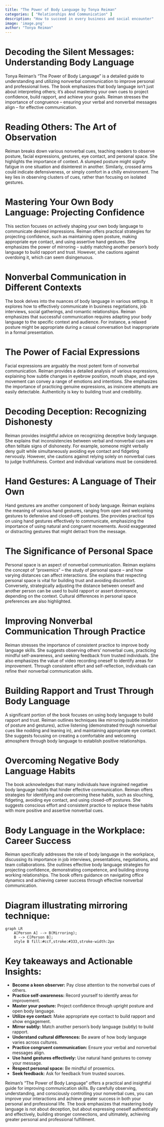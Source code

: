 ```yaml
---
title: "The Power of Body Language by Tonya Reiman"
categories: [ "Relationships And Communication" ]
description: "How to succeed in every business and social encounter"
image: 'image.png'
author: "Tonya Reiman"
---
```

# Decoding the Silent Messages: Understanding Body Language

Tonya Reiman's "The Power of Body Language" is a detailed guide to understanding and utilizing nonverbal communication to improve personal and professional lives. The book emphasizes that body language isn't just about interpreting others; it's about mastering your own cues to project confidence, build rapport, and achieve your goals. Reiman stresses the importance of congruence – ensuring your verbal and nonverbal messages align – for effective communication.


# Reading Others:  The Art of Observation

Reiman breaks down various nonverbal cues, teaching readers to observe posture, facial expressions, gestures, eye contact, and personal space.  She highlights the importance of context.  A slumped posture might signify fatigue in one situation and disinterest in another. Similarly, crossed arms could indicate defensiveness, or simply comfort in a chilly environment.  The key lies in observing clusters of cues, rather than focusing on isolated gestures.


# Mastering Your Own Body Language: Projecting Confidence

This section focuses on actively shaping your own body language to communicate desired impressions.  Reiman offers practical strategies for projecting confidence, such as maintaining open posture, making appropriate eye contact, and using assertive hand gestures.  She emphasizes the power of mirroring – subtly matching another person's body language to build rapport and trust.  However, she cautions against overdoing it, which can seem disingenuous.


# Nonverbal Communication in Different Contexts

The book delves into the nuances of body language in various settings.  It explores how to effectively communicate in business negotiations, job interviews, social gatherings, and romantic relationships.  Reiman emphasizes that successful communication requires adapting your body language to the specific context and audience.  For instance, a relaxed posture might be appropriate during a casual conversation but inappropriate in a formal presentation.


# The Power of Facial Expressions

Facial expressions are arguably the most potent form of nonverbal communication. Reiman provides a detailed analysis of various expressions, explaining how subtle changes in eyebrow position, mouth shape, and eye movement can convey a range of emotions and intentions.  She emphasizes the importance of practicing genuine expressions, as insincere attempts are easily detectable.  Authenticity is key to building trust and credibility.


# Decoding Deception: Recognizing Dishonesty

Reiman provides insightful advice on recognizing deceptive body language.  She explains that inconsistencies between verbal and nonverbal cues are often telltale signs of dishonesty.  For example, someone might verbally deny guilt while simultaneously avoiding eye contact and fidgeting nervously.  However, she cautions against relying solely on nonverbal cues to judge truthfulness.  Context and individual variations must be considered.


# Hand Gestures: A Language of Their Own

Hand gestures are another component of body language. Reiman explains the meaning of various hand gestures, ranging from open and welcoming gestures to defensive and closed-off postures. She provides practical tips on using hand gestures effectively to communicate, emphasizing the importance of using natural and congruent movements. Avoid exaggerated or distracting gestures that might detract from the message.


# The Significance of Personal Space

Personal space is an aspect of nonverbal communication. Reiman explains the concept of "proxemics" – the study of personal space – and how varying distances can affect interactions. She explains that respecting personal space is vital for building trust and avoiding discomfort. Conversely, strategically adjusting the distance between oneself and another person can be used to build rapport or assert dominance, depending on the context. Cultural differences in personal space preferences are also highlighted.


# Improving Nonverbal Communication Through Practice

Reiman stresses the importance of consistent practice to improve body language skills.  She suggests observing others' nonverbal cues, practicing mindful self-awareness, and seeking feedback from trusted individuals.  She also emphasizes the value of video recording oneself to identify areas for improvement.  Through consistent effort and self-reflection, individuals can refine their nonverbal communication skills.


# Building Rapport and Trust Through Body Language

A significant portion of the book focuses on using body language to build rapport and trust. Reiman outlines techniques like mirroring (subtle imitation of posture and gestures), active listening (demonstrated through nonverbal cues like nodding and leaning in), and maintaining appropriate eye contact. She suggests focusing on creating a comfortable and welcoming atmosphere through body language to establish positive relationships.


# Overcoming Negative Body Language Habits

The book acknowledges that many individuals have ingrained negative body language habits that hinder effective communication.  Reiman offers strategies for identifying and overcoming these habits, such as slouching, fidgeting, avoiding eye contact, and using closed-off postures.  She suggests conscious effort and consistent practice to replace these habits with more positive and assertive nonverbal cues.


# Body Language in the Workplace:  Career Success

Reiman specifically addresses the role of body language in the workplace, discussing its importance in job interviews, presentations, negotiations, and team collaborations.  She outlines effective body language strategies for projecting confidence, demonstrating competence, and building strong working relationships. The book offers guidance on navigating office dynamics and achieving career success through effective nonverbal communication.


# Diagram illustrating mirroring technique:

```mermaid
graph LR
    A[Person A] --> B(Mirroring);
    B --> C[Person B];
    style B fill:#ccf,stroke:#333,stroke-width:2px
```


# Key takeaways and Actionable Insights:

* **Become a keen observer:** Pay close attention to the nonverbal cues of others.
* **Practice self-awareness:**  Record yourself to identify areas for improvement.
* **Master your posture:** Project confidence through upright posture and open body language.
* **Utilize eye contact:** Make appropriate eye contact to build rapport and show engagement.
* **Mirror subtly:**  Match another person's body language (subtly) to build rapport.
* **Understand cultural differences:** Be aware of how body language varies across cultures.
* **Practice congruent communication:** Ensure your verbal and nonverbal messages align.
* **Use hand gestures effectively:** Use natural hand gestures to convey your message.
* **Respect personal space:** Be mindful of proxemics.
* **Seek feedback:** Ask for feedback from trusted sources.


Reiman's "The Power of Body Language" offers a practical and insightful guide for improving communication skills. By carefully observing, understanding, and consciously controlling your nonverbal cues, you can improve your interactions and achieve greater success in both your personal and professional life. The book emphasizes that mastering body language is not about deception, but about expressing oneself authentically and effectively, building stronger connections, and ultimately, achieving greater personal and professional fulfillment.


